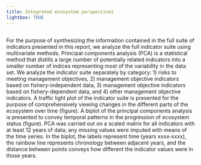 ```yaml
---
title: Integrated ecosystem perspectives
lightbox: TRUE
---
```


##  {.unnumbered}

For the purpose of synthesizing the information contained in the full suite of indicators presented in this report, we analyze the full indicator suite using multivariate methods. Principal components analysis (PCA) is a statistical method that distills a large number of potentially related indicators into a smaller number of indices representing most of the variability in the data set. We analyze the indicator suite separately by category: 1) risks to meeting management objectives, 2) management objective indicators based on fishery-independent data, 3) management objective indicators based on fishery-dependent data, and 4) other management objective indicators. A traffic light plot of the indicator suite is presented for the purpose of comprehensively viewing changes in the different parts of the ecosystem over time (figure). A biplot of the principal components analysis is presented to convey temporal patterns in the progression of ecosystem status (figure). PCA was carried out on a scaled matrix for all indicators with at least 12 years of data; any missing values were imputed with means of the time series. In the biplot, the labels represent time (years xxxx-xxxx), the rainbow line represents chronology between adjacent years, and the distance between points conveys how different the indicator values were in those years.

